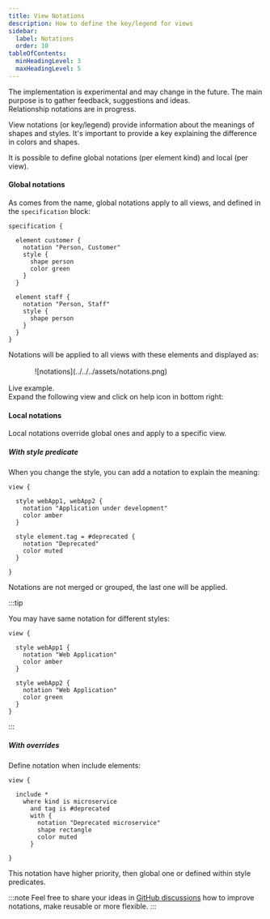 ```yaml
---
title: View Notations
description: How to define the key/legend for views
sidebar: 
  label: Notations
  order: 10
tableOfContents:
  minHeadingLevel: 3
  maxHeadingLevel: 5
---
```




<Aside type='caution' title="Experimental" >
  The implementation is experimental and may change in the future.  
  The main purpose is to gather feedback, suggestions and ideas.
</Aside>

<Aside type='caution' title="In progress" >
  Relationship notations are in progress.
</Aside>

View notations (or key/legend) provide information about the meanings of shapes and styles.
It's important to provide a key explaining the difference in colors and shapes.


It is possible to define global notations (per element kind) and local (per view).

#### Global notations

As comes from the name, global notations apply to all views, and defined in the `specification` block:

```likec4 copy {4, 12}
specification {

  element customer {
    notation "Person, Customer"
    style {
      shape person
      color green
    }
  }

  element staff {
    notation "Person, Staff"
    style {
      shape person
    }
  } 
}
```

Notations will be applied to all views with these elements and displayed as:

<div style="max-width:400px;margin: 1rem auto">
![notations](../../../assets/notations.png)
</div>

Live example.  
Expand the following view and click on help icon in bottom right:

<LikeC4ThemeView viewId="notations_example"/>

#### Local notations

Local notations override global ones and apply to a specific view.

##### With style predicate

When you change the style, you can add a notation to explain the meaning:

```likec4
view {

  style webApp1, webApp2 {
    notation "Application under development"
    color amber
  }

  style element.tag = #deprecated {
    notation "Deprecated"
    color muted
  }

}
```

Notations are not merged or grouped, the last one will be applied.

:::tip

You may have same notation for different styles:

```likec4
view {

  style webApp1 {
    notation "Web Application"
    color amber
  }

  style webApp2 {
    notation "Web Application"
    color green
  }
}
```
:::


##### With overrides

Define notation when include elements:

```likec4
view {

  include *
    where kind is microservice
      and tag is #deprecated
      with {
        notation "Deprecated microservice"
        shape rectangle
        color muted
      }

}
```

This notation have higher priority, then global one or defined within style predicates. 

:::note
Feel free to share your ideas in <a href="https://github.com/likec4/likec4/discussions/" target='_blank'>GitHub discussions</a> how to improve notations, make reusable or more flexible.
:::
